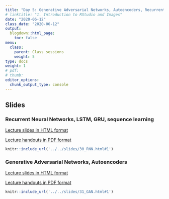 ```yaml
---
title: "Day 5: Generative Adversarial Networks, Autoencoders, Recurrent Neural Networks, LSTM, GRU, sequence learning"
# linktitle: "1. Introduction to RStudio and Images"
date: "2020-06-12"
class_date: "2020-06-12"
output:
  blogdown::html_page:
    toc: false
menu:
  class:
    parent: Class sessions
    weight: 5
type: docs
weight: 1
# pdf: 
# thumb: 
editor_options: 
  chunk_output_type: console
---
```



## Slides

### Recurrent Neural Networks, LSTM, GRU, sequence learning

<a href="../../slides/30_RNN.html#1" target="_blank">Lecture slides in HTML format</a>

<a href="../../slides/30_RNN.pdf" target="_blank">Lecture handouts in PDF format</a>

```r
knitr::include_url('../../slides/30_RNN.html#1')
```

### Generative Adversarial Networks, Autoencoders

<a href="../../slides/31_GAN.html#1" target="_blank">Lecture slides in HTML format</a>

<a href="../../slides/31_GAN.pdf" target="_blank">Lecture handouts in PDF format</a>

```r
knitr::include_url('../../slides/31_GAN.html#1')
```

